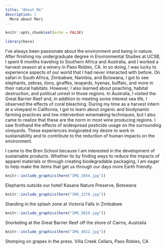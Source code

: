 ```yaml
---
title: "About Me"
description: |
  More about Mari
---
```


```r
knitr::opts_chunk$set(echo = FALSE)

library(here)
```

I've always been passionate about the environment and being in nature. After finishing my undergraduate degree in Environmental Studies at UCSB, I spent 6 months traveling to Southern Africa and Australia, and I worked a harvest season at a winery in Paso Robles, CA. In so doing, I was lucky to experience aspects of our world that I had never interacted with before. On safari in South Africa, Zimbabwe, Namibia, and Botswana, I got to see elephants, zebras, lions, giraffes, leopards, hyenas, buffalo, and more in their natural habitats. However, I also learned about poaching, habitat destruction, and political unrest in those regions. In Australia, I visited the Great Barrier Reef and, in addition to meeting some interest sea life, I observed the effects of coral bleaching. During my time as a harvest intern at a vineyard in California, I got to learn about organic and biodynamic farming practices and low intervention winemaking techniques, but I also came to realize that these are the norm in most wine producing regions. I saw firsthand the effects of widespread pesticide usage on the surrounding vineyards. These experiences invigorated my desire to work in sustainability and to contribute to the reduction of human impacts on the environment.

I came to the Bren School because I am interested in the development of sustainable products. Whether its by finding ways to reduce the impacts of apparel materials or through creating biodegradable packaging, I am eager to help make the items that get us through our days more Earth friendly.

```r
knitr::include_graphics(here("IMG_2854.jpg"))
```

Elephants outside our hotel! Kasane Nature Preserve, Botswana

```r
knitr::include_graphics(here("IMG_2278.jpg"))
```

Standing in the splash zone at Victoria Falls in Zimbabwe

```r
knitr::include_graphics(here("IMG_5019.jpg"))
```

Snorkeling at the Great Barrier Reef off the shore of Cairns, Australia

```r
knitr::include_graphics(here("IMG_4012.jpg"))
```

Stomping on grapes in the press. Villa Creek Cellars, Paso Robles, CA
